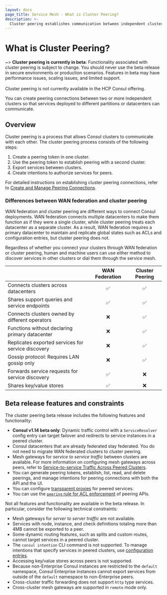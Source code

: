 ```yaml
---
layout: docs
page_title: Service Mesh - What is Cluster Peering?
description: >-
  Cluster peering establishes communication between independent clusters in Consul, allowing services to interact across datacenters. Learn about the cluster peering process, differences with WAN federation for multi-datacenter deployments, and technical constraints.  
---
```


# What is Cluster Peering?

~> **Cluster peering is currently in beta**: Functionality associated with cluster peering is subject to change. You should never use the beta release in secure environments or production scenarios. Features in beta may have performance issues, scaling issues, and limited support. <br/><br/>Cluster peering is not currently available in the HCP Consul offering.

You can create peering connections between two or more independent clusters so that services deployed to different partitions or datacenters can communicate.

## Overview

Cluster peering is a process that allows Consul clusters to communicate with each other. The cluster peering process consists of the following steps:

1. Create a peering token in one cluster.
2. Use the peering token to establish peering with a second cluster.
3. Export services between clusters.
4. Create intentions to authorize services for peers.

For detailed instructions on establishing cluster peering connections, refer to [Create and Manage Peering Connections](/docs/connect/cluster-peering/create-manage-peering).

### Differences between WAN federation and cluster peering

WAN federation and cluster peering are different ways to connect Consul deployments. WAN federation connects multiple datacenters to make them function as if they were a single cluster, while cluster peering treats each datacenter as a separate cluster. As a result, WAN federation requires a primary datacenter to maintain and replicate global states such as ACLs and configuration entries, but cluster peering does not.

Regardless of whether you connect your clusters through WAN federation or cluster peering, human and machine users can use either method to discover services in other clusters or dial them through the service mesh.

|                                                    | WAN Federation | Cluster Peering |
| :------------------------------------------------- | :------------: | :-------------: |
| Connects clusters across datacenters               |    &#9989;     |    &#9989;      |
| Shares support queries and service endpoints       |    &#9989;     |    &#9989;      |
| Connects clusters owned by different operators     |    &#10060;    |    &#9989;      |
| Functions without declaring primary datacenter     |    &#10060;    |    &#9989;      |
| Replicates exported services for service discovery |    &#10060;    |    &#9989;      |
| Gossip protocol: Requires LAN gossip only          |    &#10060;    |    &#9989;      |
| Forwards service requests for service discovery    |    &#9989;     |    &#10060;     |
| Shares key/value stores                            |    &#9989;     |    &#10060;     |

## Beta release features and constraints

The cluster peering beta release includes the following features and functionality:

- **Consul v1.14 beta only**: Dynamic traffic control with a `ServiceResolver` config entry can target failover and redirects to service instances in a peered cluster.
- Consul datacenters that are already federated stay federated. You do not need to migrate WAN federated clusters to cluster peering.
- Mesh gateways for _service to service traffic_ between clusters are available. For more information on configuring mesh gateways across peers, refer to [Service-to-service Traffic Across Peered Clusters](/docs/connect/gateways/mesh-gateway/service-to-service-traffic-peers).
- You can generate peering tokens, establish, list, read, and delete peerings, and manage intentions for peering connections with both the API and the UI.
- You can configure [transparent proxies](/docs/connect/transparent-proxy) for peered services.
- You can use the [`peering` rule for ACL enforcement](/docs/security/acl/acl-rules#peering) of peering APIs.

Not all features and functionality are available in the beta release. In particular, consider the following technical constraints:

- Mesh gateways for _server to server traffic_ are not available.
- Services with node, instance, and check definitions totaling more than 4MB cannot be exported to a peer.
- Some dynamic routing features, such as splits and custom routes, cannot target services in a peered cluster.
- The `consul intention` CLI command is not supported. To manage intentions that specify services in peered clusters, use [configuration entries](/docs/connect/config-entries/service-intentions).
- Accessing key/value stores across peers is not supported.
- Because non-Enterprise Consul instances are restricted to the `default` namespace, Consul Enterprise instances cannot export services from outside of the `default` namespace to non-Enterprise peers.
- Cross-cluster traffic forwarding does not support `http` type services.
- Cross-cluster mesh gateways are supported in `remote` mode only.
